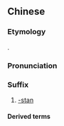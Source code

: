 ==Chinese==
{{zh-forms|gloss=-}}

===Etymology===
{{bor|zh|en|-stan}}.

===Pronunciation===
{{zh-pron
|m=sītǎn
|c=si1 taan2
|mn=xm,zz:su-thán/qz:sir-thán
|cat=suf
}}

===Suffix===
{{zh-suf}}

# [[-stan]] {{gloss|element frequently found in country and region names of Central Asia}}

====Derived terms====
{{zh-der|巴基斯坦|吉爾吉斯斯坦|塔吉克斯坦|印度斯坦|達吉斯坦|庫爾德斯坦|土庫曼斯坦|哈薩克斯坦|烏茲別克斯坦|突厥斯坦|塔塔爾斯坦|韃靼斯坦}}
